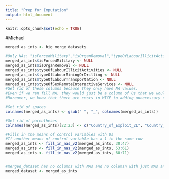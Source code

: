 ```yaml
---
title: "Prep for Imputation"
output: html_document
---
```


```r
knitr::opts_chunk$set(echo = TRUE)
```




#Michael
```r
merged_as_ints <- big_merge_datasets 

#Only NAs: "isForcedMilitary","isOrganRemoval","typeOfLabourIllicitActivities","typeOfLabourMiningOrDrilling","typeOfLabourTransportation","typeOfSexRemoteInteractiveServices"
merged_as_ints$isForcedMilitary <- NULL
merged_as_ints$isOrganRemoval <- NULL
merged_as_ints$typeOfLabourIllicitActivities <- NULL
merged_as_ints$typeOfLabourMiningOrDrilling <- NULL
merged_as_ints$typeOfLabourTransportation <- NULL
merged_as_ints$typeOfSexRemoteInteractiveServices <- NULL
#Get rid of these columns because they only have NA values. 
#Even if we ran fill NA, they would just be a column of 0s that we wouldn't know are actually 0s.
#Moreover, we know that there are costs in MICE to adding unnecessary columns that don't give crucial information.

#Get rid of spaces
colnames(merged_as_ints) <- gsub(" ", "_", colnames(merged_as_ints))

#Get rid of parentheses
colnames(merged_as_ints)[22:23] <- c("Country_of_Exploit_2L", "Country_of_Citizenship_2L")

#Fills in the means of control variables with 0s 
#If another means of control variable has a 1 in the same row
merged_as_ints <- fill_in_nas_v2(merged_as_ints, 30:47)
merged_as_ints <- fill_in_nas_v2(merged_as_ints, 53:61)
merged_as_ints <- fill_in_nas_v2(merged_as_ints, 68:71)


#merged_dataset has no columns with NAs and no columsn with just NAs and 1s or just NAs and 0s.
merged_dataset <- merged_as_ints
```

